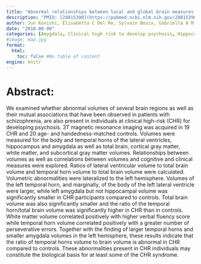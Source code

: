 ```yaml
---
title: "Abnormal relationships between local and global brain measures in subjects at clinical high risk for psychosis: a pilot study"
description: "PMID: [28815390](https://pubmed.ncbi.nlm.nih.gov/28815390/){target='_blank'}    DOI: [10.1007/s11682-017-9758-z](https://doi.org/10.1007/s11682-017-9758-z){target='_blank'}"
author: Jun Konishi, Elisabetta C Del Re, Sylvain Bouix, Gabriella A M Blokland, Raquelle Mesholam-Gately, Kristen Woodberry, Margaret Niznikiewicz, Jill Goldstein, Yoshio Hirayasu, Tracey L Petryshen, Larry J Seidman, Martha E Shenton, Robert W McCarley
date: "2018-08-00"
categories: [Amygdala, Clinical high risk to develop psychosis, Hippocampus, MABS, Temporal horns of lateral ventricles, Ventricles/Brain volume ratio (VBR), Verbal fluency, White matter, Wisconsin card test]
#image: map.jpg
format:
  html:
    toc: false #No table of content
engine: knitr
---
```


# Abstract:

We examined whether abnormal volumes of several brain regions as well as their mutual associations that have been observed in patients with schizophrenia, are also present in individuals at clinical high-risk (CHR) for developing psychosis. 3T magnetic resonance imaging was acquired in 19 CHR and 20 age- and handedness-matched controls. Volumes were measured for the body and temporal horns of the lateral ventricles, hippocampus and amygdala as well as total brain, cortical gray matter, white matter, and subcortical gray matter volumes. Relationships between volumes as well as correlations between volumes and cognitive and clinical measures were explored. Ratios of lateral ventricular volume to total brain volume and temporal horn volume to total brain volume were calculated. Volumetric abnormalities were lateralized to the left hemisphere. Volumes of the left temporal horn, and marginally, of the body of the left lateral ventricle were larger, while left amygdala but not hippocampal volume was significantly smaller in CHR participants compared to controls. Total brain volume was also significantly smaller and the ratio of the temporal horn/total brain volume was significantly higher in CHR than in controls. White matter volume correlated positively with higher verbal fluency score while temporal horn volume correlated positively with a greater number of perseverative errors. Together with the finding of larger temporal horns and smaller amygdala volumes in the left hemisphere, these results indicate that the ratio of temporal horns volume to brain volume is abnormal in CHR compared to controls. These abnormalities present in CHR individuals may constitute the biological basis for at least some of the CHR syndrome.
        
